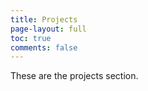 ```yaml
---
title: Projects
page-layout: full
toc: true
comments: false
---
```



These are the projects section.